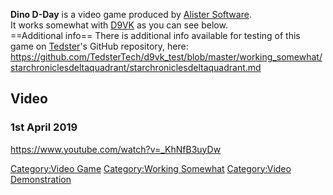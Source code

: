 <strong>Dino D-Day</strong> is a video game produced by [[Alister Software]].
<br />
It works somewhat with [[D9VK]] as you can see below.
<br />
==Additional info==
There is additional info available for testing of this game on [[User:Tedster|Tedster]]'s GitHub repository, here:
<br />
https://github.com/TedsterTech/d9vk_test/blob/master/working_somewhat/starchroniclesdeltaquadrant/starchroniclesdeltaquadrant.md

==Video==
===1st April 2019===
<youtube>https://www.youtube.com/watch?v=_KhNfB3uyDw</youtube>

[[Category:Video Game]]
[[Category:Working Somewhat]]
[[Category:Video Demonstration]]
